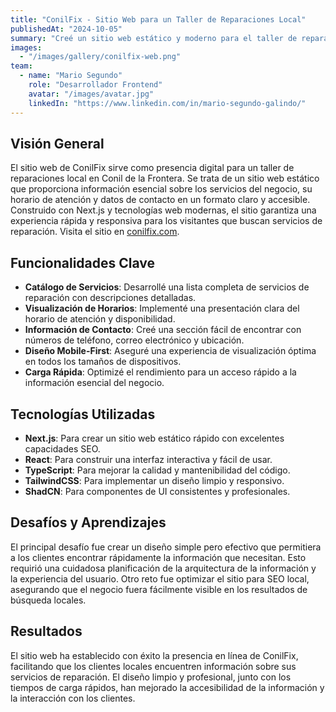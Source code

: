 ```yaml
---
title: "ConilFix - Sitio Web para un Taller de Reparaciones Local"
publishedAt: "2024-10-05"
summary: "Creé un sitio web estático y moderno para el taller de reparaciones ConilFix en Conil de la Frontera, proporcionando información clara sobre sus servicios y datos de contacto utilizando Next.js y TypeScript."
images:
  - "/images/gallery/conilfix-web.png"
team:
  - name: "Mario Segundo"
    role: "Desarrollador Frontend"
    avatar: "/images/avatar.jpg"
    linkedIn: "https://www.linkedin.com/in/mario-segundo-galindo/"
---
```


## Visión General

El sitio web de ConilFix sirve como presencia digital para un taller de reparaciones local en Conil de la Frontera. Se trata de un sitio web estático que proporciona información esencial sobre los servicios del negocio, su horario de atención y datos de contacto en un formato claro y accesible. Construido con Next.js y tecnologías web modernas, el sitio garantiza una experiencia rápida y responsiva para los visitantes que buscan servicios de reparación. Visita el sitio en [conilfix.com](https://conilfix.com).

## Funcionalidades Clave

- **Catálogo de Servicios**: Desarrollé una lista completa de servicios de reparación con descripciones detalladas.  
- **Visualización de Horarios**: Implementé una presentación clara del horario de atención y disponibilidad.  
- **Información de Contacto**: Creé una sección fácil de encontrar con números de teléfono, correo electrónico y ubicación.  
- **Diseño Mobile-First**: Aseguré una experiencia de visualización óptima en todos los tamaños de dispositivos.  
- **Carga Rápida**: Optimizé el rendimiento para un acceso rápido a la información esencial del negocio.  

## Tecnologías Utilizadas

- **Next.js**: Para crear un sitio web estático rápido con excelentes capacidades SEO.  
- **React**: Para construir una interfaz interactiva y fácil de usar.  
- **TypeScript**: Para mejorar la calidad y mantenibilidad del código.  
- **TailwindCSS**: Para implementar un diseño limpio y responsivo.  
- **ShadCN**: Para componentes de UI consistentes y profesionales.  

## Desafíos y Aprendizajes

El principal desafío fue crear un diseño simple pero efectivo que permitiera a los clientes encontrar rápidamente la información que necesitan. Esto requirió una cuidadosa planificación de la arquitectura de la información y la experiencia del usuario. Otro reto fue optimizar el sitio para SEO local, asegurando que el negocio fuera fácilmente visible en los resultados de búsqueda locales.

## Resultados

El sitio web ha establecido con éxito la presencia en línea de ConilFix, facilitando que los clientes locales encuentren información sobre sus servicios de reparación. El diseño limpio y profesional, junto con los tiempos de carga rápidos, han mejorado la accesibilidad de la información y la interacción con los clientes.